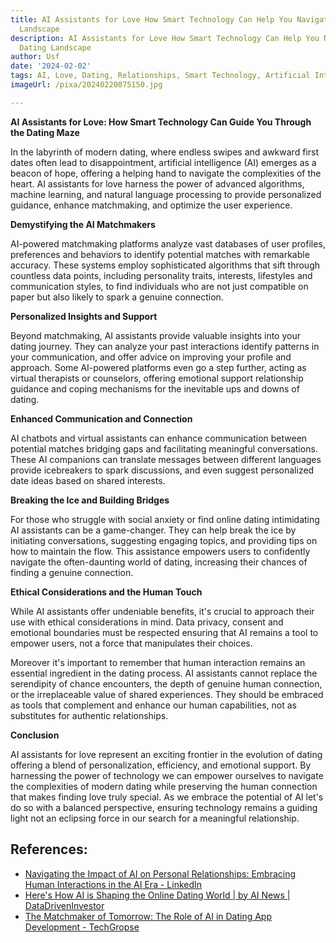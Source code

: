 ```yaml
---
title: AI Assistants for Love How Smart Technology Can Help You Navigate the Dating
  Landscape
description: AI Assistants for Love How Smart Technology Can Help You Navigate the
  Dating Landscape
author: Usf
date: '2024-02-02'
tags: AI, Love, Dating, Relationships, Smart Technology, Artificial Intelligence
imageUrl: /pixa/20240220075150.jpg

---
```

**AI Assistants for  Love:  How Smart Technology Can Guide You Through  the Dating Maze**

In the labyrinth of modern dating, where endless swipes and awkward first dates often lead to disappointment,  artificial intelligence (AI) emerges as a beacon of  hope, offering  a helping hand to navigate the complexities  of the heart. AI assistants for love harness the power of advanced algorithms, machine learning, and natural language  processing to provide  personalized guidance, enhance matchmaking, and optimize the user  experience.

**Demystifying the AI Matchmakers**

AI-powered matchmaking platforms analyze vast databases of user profiles, preferences and behaviors to  identify potential matches with remarkable accuracy. These  systems employ  sophisticated algorithms that sift through countless data points, including personality traits, interests, lifestyles and communication styles, to find individuals who are not just compatible on paper but also likely to  spark a  genuine connection.

**Personalized Insights and Support**

Beyond matchmaking, AI assistants provide  valuable insights into your dating journey. They can analyze  your past interactions identify patterns in your communication, and offer advice on improving your profile  and approach. Some AI-powered platforms even go a step  further, acting as virtual therapists or counselors, offering emotional support relationship guidance and coping mechanisms for the inevitable ups and downs of dating.

**Enhanced Communication and Connection**

AI chatbots and virtual  assistants can enhance communication between  potential matches bridging gaps and facilitating meaningful conversations. These AI companions can translate messages between different languages provide icebreakers to spark discussions,  and even suggest  personalized date ideas based on shared interests.

**Breaking the Ice and Building Bridges**

For those who struggle with social anxiety or  find online dating intimidating AI  assistants  can be a  game-changer. They can help break the ice by initiating  conversations, suggesting engaging topics, and providing tips on  how to maintain the flow. This assistance empowers  users to confidently navigate the often-daunting world of dating, increasing  their chances of finding a genuine connection.

**Ethical  Considerations and the Human Touch**

While AI assistants offer undeniable benefits, it's crucial  to approach  their use with ethical considerations in mind. Data privacy, consent and emotional boundaries  must be respected ensuring that AI remains a tool to empower users, not a force that manipulates their choices.

Moreover it's important  to remember that human interaction remains an essential ingredient in the  dating process. AI  assistants cannot replace the serendipity of chance encounters, the depth of genuine  human connection, or the irreplaceable value of shared  experiences. They should  be embraced as tools that complement and enhance our human capabilities,  not as substitutes for authentic relationships.

**Conclusion**

AI assistants for love represent an exciting frontier  in the evolution of dating offering a blend of personalization, efficiency, and emotional support. By harnessing the power of technology we can empower ourselves to navigate the complexities of modern dating while preserving the human connection that makes finding love truly special. As we embrace the potential of AI  let's do so with a  balanced perspective, ensuring technology remains a guiding light not an eclipsing  force in our search for  a meaningful  relationship.

## References:
- [Navigating the Impact of AI on Personal Relationships: Embracing Human Interactions in the AI Era - LinkedIn](https://www.linkedin.com/pulse/navigating-impact-ai-personal-relationships-embracing-kaylane-alberts)
- [Here's How AI is Shaping the Online Dating World | by AI News | DataDrivenInvestor](https://medium.datadriveninvestor.com/heres-how-ai-is-shaping-the-online-dating-world-50938a6473f8)
- [The Matchmaker of Tomorrow: The Role of AI in Dating App Development - TechGropse](https://www.techgropse.com/blog/role-of-ai-in-dating-app-development/)

